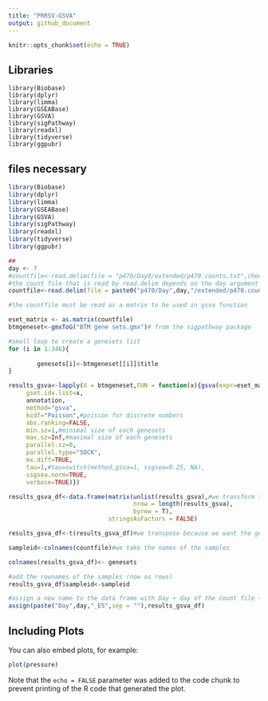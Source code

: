 ```yaml
---
title: "PRRSV-GSVA"
output: github_document
---
```


```r
knitr::opts_chunk$set(echo = TRUE)
```

## Libraries
```
library(Biobase)
library(dplyr)
library(limma)
library(GSEABase)
library(GSVA)
library(sigPathway)
library(readxl)
library(tidyverse)
library(ggpubr)
```
## files necessary



```r
library(Biobase)
library(dplyr)
library(limma)
library(GSEABase)
library(GSVA)
library(sigPathway)
library(readxl)
library(tidyverse)
library(ggpubr)

## 
day <- 7
#countfile<-read.delim(file = "p470/Day0/extended/p470.counts.txt",check.names = FALSE,row.names = 1)
#the count file that is read by read.delim depends on the day argument above
countfile<-read.delim(file = paste0("p470/Day",day,"/extended/p470.counts.txt"),check.names = FALSE,row.names = 1)

#the countfile must be read as a matrix to be used in gsva function

eset_matrix <- as.matrix(countfile)
btmgeneset<-gmxToG("BTM gene sets.gmx")# from the sigpathway package

#small loop to create a genesets list
for (i in 1:346){
        
        genesets[i]<-btmgeneset[[i]]$title
}

results_gsva<-lapply(X = btmgeneset,FUN = function(x){gsva(expr=eset_matrix, 
     gset.idx.list=x, 
     annotation,
     method="gsva",
     kcdf="Poisson",#poisson for discrete numbers
     abs.ranking=FALSE,
     min.sz=1,#minimal size of each genesets
     max.sz=Inf,#maximal size of each genesets
     parallel.sz=0,
     parallel.type="SOCK",
     mx.diff=TRUE,
     tau=1,#tau=switch(method,gsva=1, ssgsea=0.25, NA),
     ssgsea.norm=TRUE,
     verbose=TRUE)})

results_gsva_df<-data.frame(matrix(unlist(results_gsva),#we transform the list in a dataframe
                                   nrow = length(results_gsva),
                                   byrow = T),
                            stringsAsFactors = FALSE)

results_gsva_df<-t(results_gsva_df)#we transpose because we want the genesets as col and samples as rows

sampleid<-colnames(countfile)#we take the names of the samples

colnames(results_gsva_df)<- genesets

#add the rownames of the samples (now as rows)
results_gsva_df$sampleid<-sampleid

#assign a new name to the data frame with Day + day of the count file + _ES (enrichment score)
assign(paste("Day",day,"_ES",sep = ""),results_gsva_df)
```

## Including Plots

You can also embed plots, for example:

```r
plot(pressure)
```

Note that the `echo = FALSE` parameter was added to the code chunk to prevent printing of the R code that generated the plot.
